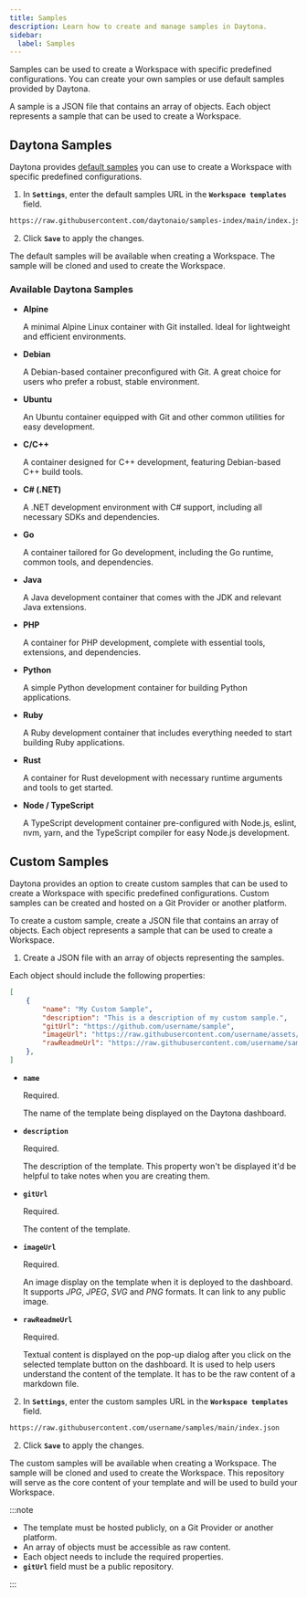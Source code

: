 ```yaml
---
title: Samples
description: Learn how to create and manage samples in Daytona.
sidebar:
  label: Samples
---
```



Samples can be used to create a Workspace with specific predefined configurations. You can create your own samples or use default samples provided by Daytona.

A sample is a JSON file that contains an array of objects. Each object represents a sample that can be used to create a Workspace.

## Daytona Samples

Daytona provides [default samples](https://github.com/daytonaio/samples-index/blob/main/index.json) you can use to create a Workspace with specific predefined configurations.

1. In **`Settings`**, enter the default samples URL in the **`Workspace templates`** field.

```sh
https://raw.githubusercontent.com/daytonaio/samples-index/main/index.json
```

2. Click **`Save`** to apply the changes.

The default samples will be available when creating a Workspace. The sample will be cloned and used to create the Workspace.

### Available Daytona Samples

- **Alpine**

    A minimal Alpine Linux container with Git installed. Ideal for lightweight and efficient environments.

- **Debian**

    A Debian-based container preconfigured with Git. A great choice for users who prefer a robust, stable environment.

- **Ubuntu**

    An Ubuntu container equipped with Git and other common utilities for easy development.

- **C/C++**

    A container designed for C++ development, featuring Debian-based C++ build tools.

- **C# (.NET)**

    A .NET development environment with C# support, including all necessary SDKs and dependencies.

- **Go**

    A container tailored for Go development, including the Go runtime, common tools, and dependencies.

- **Java**

    A Java development container that comes with the JDK and relevant Java extensions.

- **PHP**

    A container for PHP development, complete with essential tools, extensions, and dependencies.

- **Python**

    A simple Python development container for building Python applications.

- **Ruby**

    A Ruby development container that includes everything needed to start building Ruby applications.

- **Rust**

    A container for Rust development with necessary runtime arguments and tools to get started.

- **Node / TypeScript**

    A TypeScript development container pre-configured with Node.js, eslint, nvm, yarn, and the TypeScript compiler for easy Node.js development.


## Custom Samples

Daytona provides an option to create custom samples that can be used to create a Workspace with specific predefined configurations. Custom samples can be created and hosted on a Git Provider or another platform.

To create a custom sample, create a JSON file that contains an array of objects. Each object represents a sample that can be used to create a Workspace.

1. Create a JSON file with an array of objects representing the samples.

Each object should include the following properties:

```json
[
    {
        "name": "My Custom Sample",
        "description": "This is a description of my custom sample.",
        "gitUrl": "https://github.com/username/sample",
        "imageUrl": "https://raw.githubusercontent.com/username/assets/image.png",
        "rawReadmeUrl": "https://raw.githubusercontent.com/username/sample/main/README.md"
    },
]
```

- **`name`**

    Required.

    The name of the template being displayed on the Daytona dashboard.

- **`description`**
  
    Required.
    
    The description of the template. This property won't be displayed it'd be helpful to take notes when you are creating them.

- **`gitUrl`**
  
    Required.
    
    The content of the template.

- **`imageUrl`**
    
    Required.
    
    An image display on the template when it is deployed to the dashboard. It supports *JPG*, *JPEG*, *SVG* and *PNG* formats. It can link to any public image.

- **`rawReadmeUrl`**
      
    Required.
      
    Textual content is displayed on the pop-up dialog after you click on the selected template button on the dashboard. It is used to help users understand the content of the template. It has to be the raw content of a markdown file.

2. In **`Settings`**, enter the custom samples URL in the **`Workspace templates`** field.

```sh
https://raw.githubusercontent.com/username/samples/main/index.json
```

2. Click **`Save`** to apply the changes.

The custom samples will be available when creating a Workspace. The sample will be cloned and used to create the Workspace. This repository will serve as the core content of your template and will be used to build your Workspace.

:::note

- The template must be hosted publicly, on a Git Provider or another platform.
- An array of objects must be accessible as raw content.
- Each object needs to include the required properties.
- **`gitUrl`** field must be a public repository.

:::
